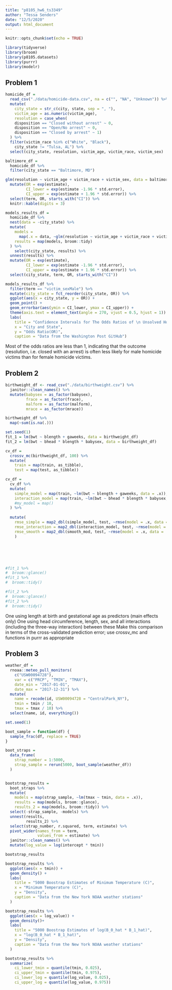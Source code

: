 ```yaml
---
title: "p8105_hw6_ts3349"
author: "Tessa Senders"
date: "12/5/2020"
output: html_document
---
```


```r
knitr::opts_chunk$set(echo = TRUE)
```

```r
library(tidyverse)
library(broom)
library(p8105.datasets)
library(purrr)
library(modelr)
```


## Problem 1


```r
homicide_df =
  read_csv("./data/homicide-data.csv", na = c("", "NA", "Unknown")) %>%
  mutate(
    city_state = str_c(city, state, sep = ", "),
    victim_age = as.numeric(victim_age),
    resolution = case_when(
    disposition == "Closed without arrest" ~ 0,
    disposition == "Open/No arrest" ~ 0,
    disposition == "Closed by arrest" ~ 1)
  ) %>%
  filter(victim_race %in% c("White", "Black"),
    city_state != "Tulsa, AL") %>%
  select(city_state, resolution, victim_age, victim_race, victim_sex)
```


```r
baltimore_df =
  homicide_df %>%
  filter(city_state == "Baltimore, MD")

glm(resolution ~ victim_age + victim_race + victim_sex, data = baltimore_df, family = binomial()) %>% broom::tidy() %>%
  mutate(OR = exp(estimate),
         CI_lower = exp(estimate -1.96 * std.error),
         CI_upper = exp(estimate + 1.96 * std.error)) %>%
  select(term, OR, starts_with("CI")) %>%
  knitr::kable(digits = 3)
```


```r
models_results_df = 
  homicide_df %>%
  nest(data = -city_state) %>%
  mutate(
    models = 
      map(.x = data, ~glm(resolution ~ victim_age + victim_race + victim_sex, data = .x, family = binomial())),
    results = map(models, broom::tidy) 
  ) %>%
    select(city_state, results) %>%
  unnest(results) %>%
  mutate(OR = exp(estimate),
         CI_lower = exp(estimate -1.96 * std.error),
         CI_upper = exp(estimate + 1.96 * std.error)) %>%
  select(city_state, term, OR, starts_with("CI"))
```


```r
models_results_df %>%
  filter(term == "victim_sexMale") %>%
  mutate(city_state = fct_reorder(city_state, OR)) %>%
  ggplot(aes(x = city_state, y = OR)) +
  geom_point() +
  geom_errorbar(aes(ymin = CI_lower, ymax = CI_upper)) +
  theme(axis.text = element_text(angle = 270, vjust = 0.5, hjust = 1)) +
  labs(
    title = "Confidence Intervals for The Odds Ratios of \n Unsolved Homicides by Sex in Various Cities",
    x = "City and State",
    y = "Odds Ratio(OR)",
    caption = "Data from the Washington Post GitHub")
```

Most of the odds ratios are less than 1, indicating that the outcome (resolution, i.e. closed with an arrest) is often less likely for male homicide victims than for female homicide victims.

## Problem 2


```r
birthweight_df <- read_csv("./data/birthweight.csv") %>%
  janitor::clean_names() %>%
  mutate(babysex = as_factor(babysex),
         frace = as_factor(frace),
         malform = as_factor(malform),
         mrace = as_factor(mrace))

birthweight_df %>% 
  map(~sum(is.na(.)))
```

```r
set.seed(1)
fit_1 = lm(bwt ~ blength + gaweeks, data = birthweight_df)
fit_2 = lm(bwt ~ bhead * blength * babysex, data = birthweight_df)

cv_df =
  crossv_mc(birthweight_df, 100) %>% 
  mutate(
    train = map(train, as_tibble),
    test = map(test, as_tibble))

cv_df = 
  cv_df %>% 
  mutate(
    simple_model = map(train, ~lm(bwt ~ blength + gaweeks, data = .x)),
    interaction_model = map(train, ~lm(bwt ~ bhead * blength * babysex, data = .x))
    #my_model = map() 
  ) %>%
    
  mutate(
    rmse_simple = map2_dbl(simple_model, test, ~rmse(model = .x, data = .y)),
    rmse_interaction = map2_dbl(interaction_model, test, ~rmse(model = .x, data = .y)),
    rmse_smooth = map2_dbl(smooth_mod, test, ~rmse(model = .x, data = .y))
    )






#fit_1 %>% 
#  broom::glance()
#fit_1 %>%
#  broom::tidy()

#fit_2 %>%
#  broom::glance()
#fit_2 %>%
#  broom::tidy()

```


One using length at birth and gestational age as predictors (main effects only)
One using head circumference, length, sex, and all interactions (including the three-way interaction) between these
Make this comparison in terms of the cross-validated prediction error; use crossv_mc and functions in purrr as appropriate

## Problem 3


```r
weather_df = 
  rnoaa::meteo_pull_monitors(
    c("USW00094728"),
    var = c("PRCP", "TMIN", "TMAX"), 
    date_min = "2017-01-01",
    date_max = "2017-12-31") %>%
  mutate(
    name = recode(id, USW00094728 = "CentralPark_NY"),
    tmin = tmin / 10,
    tmax = tmax / 10) %>%
  select(name, id, everything())
```

```r
set.seed(1)

boot_sample = function(df) {
  sample_frac(df, replace = TRUE)
}

boot_straps = 
  data_frame(
    strap_number = 1:5000,
    strap_sample = rerun(5000, boot_sample(weather_df))
  )


bootstrap_results = 
  boot_straps %>% 
  mutate(
    models = map(strap_sample, ~lm(tmax ~ tmin, data = .x)),
    results = map(models, broom::glance),  
    results_2 = map(models, broom::tidy)) %>%
  select(-strap_sample, -models) %>% 
  unnest(results,
         results_2) %>% 
  select(strap_number, r.squared, term, estimate) %>%
  pivot_wider(names_from = term,
              values_from = estimate) %>%
  janitor::clean_names() %>%
  mutate(log_value = log(intercept * tmin))

bootstrap_results
```


```r
bootstrap_results %>% 
  ggplot(aes(x = tmin)) + 
  geom_density() + 
  labs(
    title = "5000 Boostrap Estimates of Minimum Temperature (C)",
    x = "Minimum Temperature (C)",
    y = "Density",
    caption = "Data from the New York NOAA weather stations"
  )

bootstrap_results %>%
  ggplot(aes(x = log_value)) + 
  geom_density()+ 
  labs(
    title = "5000 Boostrap Estimates of log(B_0_hat * B_1_hat)",
    x = "log(B_0_hat * B_1_hat)",
    y = "Density",
    caption = "Data from the New York NOAA weather stations"
  )
```


```r
bootstrap_results %>% 
  summarize(
    ci_lower_tmin = quantile(tmin, 0.025), 
    ci_upper_tmin = quantile(tmin, 0.975),
    ci_lower_log = quantile(log_value, 0.025), 
    ci_upper_log = quantile(log_value, 0.975))
```

